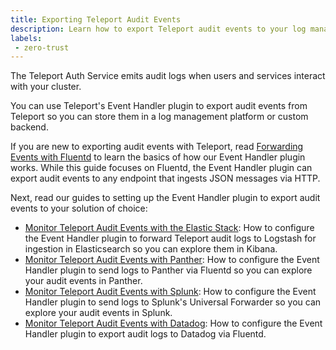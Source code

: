 ```yaml
---
title: Exporting Teleport Audit Events
description: Learn how to export Teleport audit events to your log management solution.
labels:
 - zero-trust
---
```


The Teleport Auth Service emits audit logs when users and services interact with
your cluster.

You can use Teleport's Event Handler plugin to export audit events from Teleport
so you can store them in a log management platform or custom backend.

If you are new to exporting audit events with Teleport, read [Forwarding Events
with Fluentd](fluentd.mdx) to learn the basics of how our
Event Handler plugin works. While this guide focuses on Fluentd, the Event
Handler plugin can export audit events to any endpoint that ingests JSON
messages via HTTP.

Next, read our guides to setting up the Event Handler plugin to export audit
events to your solution of choice:

- [Monitor Teleport Audit Events with the Elastic
  Stack](elastic-stack.mdx): How to configure the Event
  Handler plugin to forward Teleport audit logs to Logstash for ingestion in
  Elasticsearch so you can explore them in Kibana.
- [Monitor Teleport Audit Events with Panther](panther.mdx):
  How to configure the Event Handler plugin to send logs to Panther via Fluentd
  so you can explore your audit events in Panther.
- [Monitor Teleport Audit Events with Splunk](splunk.mdx):
  How to configure the Event Handler plugin to send logs to Splunk's Universal
  Forwarder so you can explore your audit events in Splunk.
- [Monitor Teleport Audit Events with Datadog](datadog.mdx):
  How to configure the Event Handler plugin to export audit logs to Datadog via Fluentd.
